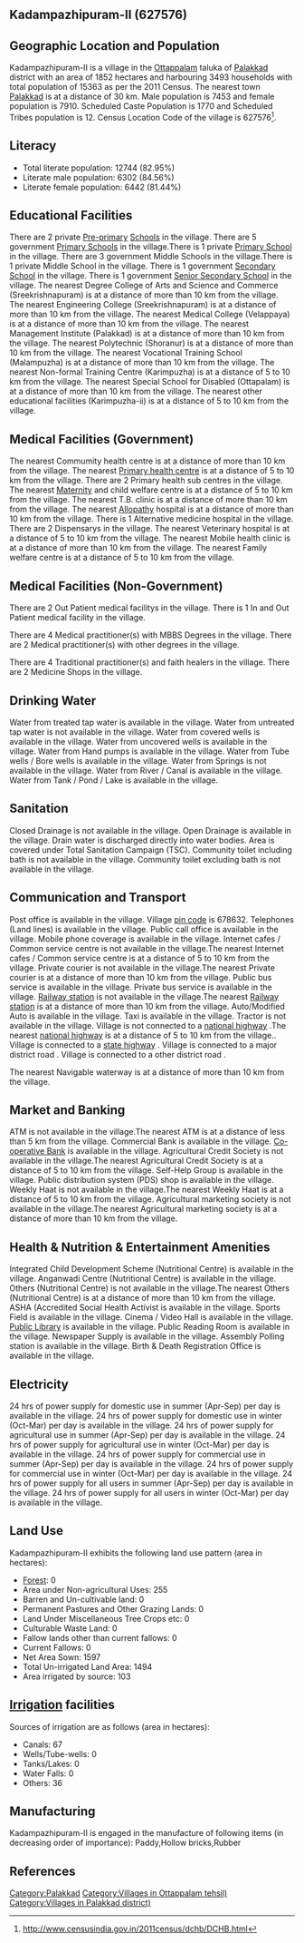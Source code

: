 {{Infobox settlement
| name=Kadampazhipuram-II
| native_name=
| native_name_lang=
| other_name=
| nickname=
| settlement_type=Village
| image_skyline=
| image_alt=
| image_caption=
| pushpin_map=India Kerala
| pushpin_label_position=right
| pushpin_map_alt=
| pushpin_map_caption=Location in Kerala, India
| latd=
| latm=
| lats=
| latNS=
| longd=
| longm=
| longs=
| longEW=
| coordinates_display=inline,title
| subdivision_type=Country
| subdivision_name={{flag|India}}
| subdivision_type1=[[States and territories of India|State]]
| subdivision_name1=Kerala 
| subdivision_type2=[[List of districts of India|District]]
| subdivision_name2=Palakkad
| subdivision_type3=Tahsil
| subdivision_name3=Ottappalam
| website=
| established_title=<!-- Established -->
| established_date=
| founder=
| named_for=
| government_type=
| governing_body=
| unit_pref=Metric=
| area_footnotes=
| area_rank=
| area_total_km2=18.52
| elevation_footnotes=
| elevation_m=
| population_total=15363
| population_as_of=2011
| population_rank=
| population_density_km2=829
| population_demonym=
| population_footnotes=
| demographics_type1=Languages
| demographics1_title1=Official
| demographics1_info1=[[Malayalam language|Malayalam]]
| timezone1=[[Indian Standard Time|IST]]
| utc_offset1==+5:30
| postal_code_type=[[Postal Index Number|PIN]]
| postal_code=678632
| area_code_type=Telephone code
| area_code=
| registration_plate=
| blank1_name_sec1=Nearest city
| blank1_info_sec1=[[Palakkad]]
| blank2_name_sec1=[[Human sex ratio|Sex ratio]]
| blank2_info_sec1=1061 [[male|♂]]/[[female|♀]]
| blank3_name_sec1=Literacy
| blank3_info_sec1=82.95%
| blank1_name_sec2=[[2011 Census of India|2011 census]] code
| blank1_info_sec2=627576
| footnotes=
}}

== Kadampazhipuram-II (627576) ==

== Geographic Location and Population ==

Kadampazhipuram-II is a village in the [[Ottappalam]] taluka of [[Palakkad]] district with an area of 1852 hectares and harbouring 3493 households with total population of 15363 as per the 2011 Census. The nearest town [[Palakkad]] is at a distance of 30 km. Male population is 7453 and female population is 7910. Scheduled Caste Population is 1770 and Scheduled Tribes population is 12. Census Location Code of the village is 627576<ref>http://www.censusindia.gov.in/2011census/dchb/DCHB.html</ref>.


== Literacy ==  
* Total literate population: 12744 (82.95%)
* Literate male population: 6302 (84.56%)
* Literate female population: 6442 (81.44%)


== Educational Facilities ==  
There are 2 private [[Pre-primary]] [[School]]s in the village.
There are 5 government [[Primary School]]s in the village.There is 1 private [[Primary School]] in the village.
There are 3 government Middle Schools in the village.There is 1 private Middle School in the village.
There is 1 government [[Secondary School]] in the village.
There is 1 government [[Senior Secondary School]] in the village.
The nearest Degree College of Arts and Science and Commerce (Sreekrishnapuram) is at a distance of more than 10 km from the village.
The nearest Engineering College (Sreekrishnapuram) is at a distance of more than 10 km from the village.
The nearest Medical College (Velappaya) is at a distance of more than 10 km from the village.
The nearest Management Institute (Palakkad) is at a distance of more than 10 km from the village.
The nearest Polytechnic (Shoranur) is at a distance of more than 10 km from the village.
The nearest Vocational Training School (Malampuzha) is at a distance of more than 10 km from the village.
The nearest Non-formal Training Centre (Karimpuzha) is at a distance of 5 to 10 km from the village.
The nearest Special School for Disabled (Ottapalam) is at a distance of more than 10 km from the village.
The nearest other educational facilities (Karimpuzha-ii) is at a distance of 5 to 10 km from the village.


== Medical Facilities (Government) ==
The nearest Commumity health centre is at a distance of more than 10 km from the village.
The nearest [[Primary health centre]] is at a distance of 5 to 10 km from the village.
There are 2 Primary health sub centres in the village.
The nearest [[Maternity]] and child welfare centre is at a distance of 5 to 10 km from the village.
The nearest T.B. clinic is at a distance of more than 10 km from the village.
The nearest [[Allopathy]] hospital is at a distance of more than 10 km from the village.
There is 1 Alternative medicine hospital in the village.
There are 2 Dispensarys in the village.
The nearest Veterinary hospital is at a distance of 5 to 10 km from the village.
The nearest Mobile health clinic is at a distance of more than 10 km from the village.
The nearest Family welfare centre is at a distance of 5 to 10 km from the village.


== Medical Facilities (Non-Government) ==
There are 2 Out Patient medical facilitys in the village.
There is 1 In and Out Patient medical facility in the village.

There are 4 Medical practitioner(s) with MBBS Degrees in the village.
There are 2 Medical practitioner(s) with other degrees in the village.

There are 4 Traditional practitioner(s) and faith healers in the village.
There are 2 Medicine Shops in the village.



== Drinking Water ==
Water from treated tap water is available in the village.
Water from untreated tap water is not available in the village.
Water from covered wells is available in the village.
Water from uncovered wells is available in the village.
Water from Hand pumps is available in the village.
Water from Tube wells / Bore wells is available in the village.
Water from Springs is not available in the village.
Water from River / Canal is available in the village.
Water from Tank / Pond / Lake is available in the village.


== Sanitation ==
Closed Drainage is not available in the village.
Open Drainage is available in the village.
Drain water is discharged directly into water bodies.
Area is covered under Total Sanitation Campaign (TSC).
Community toilet including bath is not available in the village.
Community toilet excluding bath is not available in the village.


== Communication and Transport ==
Post office is available in the village.
Village [[pin code]] is 678632.
Telephones (Land lines) is available in the village.
Public call office is available in the village.
Mobile phone coverage is available in the village.
Internet cafes / Common service centre is not available in the village.The nearest Internet cafes / Common service centre is at a distance of 5 to 10 km from the village.
Private courier is not available in the village.The nearest Private courier is at a distance of more than 10 km from the village.
Public bus service is available in the village.
Private bus service is available in the village.
[[Railway station]] is not available in the village.The nearest [[Railway station]] is at a distance of more than 10 km from the village.
Auto/Modified Auto is available in the village.
Taxi is available in the village.
Tractor is not available in the village.
Village is not connected to a [[national highway]] .The nearest [[national highway]] is at a distance of 5 to 10 km from the village..
Village is connected to a [[state highway]]  .
Village is connected to a major district road    .
Village is connected to a other district road  .



The nearest Navigable waterway is at a distance of more than 10 km from the village.



== Market and Banking ==
ATM is not available in the village.The nearest ATM is at a distance of less than 5 km from the village.
Commercial Bank is available in the village.
[[Co-operative Bank]] is available in the village.
Agricultural Credit Society is not available in the village.The nearest Agricultural Credit Society is at a distance of 5 to 10 km from the village.
Self-Help Group is available in the village.
Public distribution system (PDS) shop is available in the village.
Weekly Haat is not available in the village.The nearest Weekly Haat is at a distance of 5 to 10 km from the village.
Agricultural marketing society is not available in the village.The nearest Agricultural marketing society is at a distance of more than 10 km from the village.


== Health & Nutrition & Entertainment Amenities ==
Integrated Child Development Scheme (Nutritional Centre) is available in the village.
Anganwadi Centre (Nutritional Centre) is available in the village.
Others (Nutritional Centre) is not available in the village.The nearest Others (Nutritional Centre) is at a distance of more than 10 km from the village.
ASHA (Accredited Social Health Activist is available in the village.
Sports Field is available in the village.
Cinema / Video Hall is available in the village.
[[Public Library]] is available in the village.
Public Reading Room is available in the village.
Newspaper Supply is available in the village.
Assembly Polling station is available in the village.
Birth & Death Registration Office is available in the village.


== Electricity ==
24 hrs of power supply for domestic use in summer (Apr-Sep) per day is available in the village.
24 hrs of power supply for domestic use in winter (Oct-Mar) per day is available in the village.
24 hrs of power supply for agricultural use in summer (Apr-Sep) per day is available in the village.
24 hrs of power supply for agricultural use in winter (Oct-Mar) per day is available in the village.
24 hrs of power supply for commercial use in summer (Apr-Sep) per day is available in the village.
24 hrs of power supply for commercial use in winter (Oct-Mar) per day is available in the village.
24 hrs of power supply for all users in summer (Apr-Sep) per day is available in the village.
24 hrs of power supply for all users in winter (Oct-Mar) per day is available in the village.


== Land Use ==
Kadampazhipuram-II exhibits the following land use pattern (area in hectares):
* [[Forest]]: 0
* Area under Non-agricultural Uses: 255
* Barren and Un-cultivable land: 0
* Permanent Pastures and Other Grazing Lands: 0
* Land Under Miscellaneous Tree Crops etc: 0
* Culturable Waste Land: 0
* Fallow lands other than current fallows: 0
* Current Fallows: 0
* Net Area Sown: 1597
* Total Un-irrigated Land Area: 1494
* Area irrigated by source: 103


== [[Irrigation]] facilities ==
Sources of irrigation are as follows (area in hectares):
* Canals: 67
* Wells/Tube-wells: 0
* Tanks/Lakes: 0
* Water Falls: 0
* Others: 36


== Manufacturing ==
Kadampazhipuram-II is engaged in the manufacture of following items (in decreasing order of importance): Paddy,Hollow bricks,Rubber


[[Category:Palakkad]]
[[Category:Villages in Ottappalam tehsil)]]
[[Category:Villages in Palakkad district)]]


== References ==
{{Reflist}}


